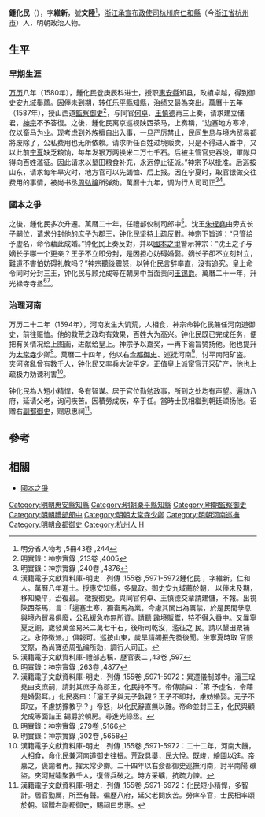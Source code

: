 {{明清人物信息框
| 姓名 = 鍾化民
| 原名 =
| 圖片名稱= 
| 圖片大小 =
| 圖片說明 = 
| 最高職務 = 巡撫河南都察院右僉都御史
| 國家 = 大明 
| 爵位 =
| 籍貫 = [[浙江承宣布政使司|浙江承宣布政使司]][[杭州府|杭州府]][[仁和縣|仁和縣]]
| 族裔 = 
| 旗籍 = 
| 字號 = 字維新，號文陸
| 諡號 =
| 出生日期 = 嘉靖十六年（1537年）
| 出生地點 =
| 逝世日期 = 萬曆二十五年（1597年）
| 逝世地點 =
| 墓葬 =
| 配偶 = 
| 親屬 = 
| 出身 =
* 萬曆八年庚辰科進士出身
| 經歷 =
| 著作 = 
*《讀易鈔》14卷
*《賑豫紀略》
}}
'''鍾化民'''（{{bd|1537年||1597年||Zhong}}），字'''維新'''，號'''文陸'''<ref>明分省人物考 ,5冊43卷 ,244</ref>，[[浙江承宣布政使司|浙江承宣布政使司]][[杭州府|杭州府]][[仁和縣|仁和縣]]（今[[浙江省|浙江省]][[杭州市|杭州市]]）人，明朝政治人物。

== 生平 ==
=== 早期生涯 ===
[[万历|万历]]八年（1580年），鍾化民登庚辰科进士，授职[[惠安縣|惠安縣]]知县，政績卓越，得到御史[[安九域|安九域]]舉薦。因俸未到期，转任[[乐平縣|乐平縣]][[知縣|知縣]]，治绩又最為突出。萬曆十五年（1587年），授山西道[[監察御史|監察御史]]<ref>明實錄：神宗實錄 ,213卷 ,4005</ref>，与同官[[何卓|何卓]]、[[王慎德|王慎德]]再三上奏，请求建立储君，[[明神宗|神宗]]不予答復。之後，鍾化民离京巡视陕西茶马，上奏稱，“边塞地方寒冷，仅以畜马为业。现考虑到外族擅自出入事，一旦严厉禁止，民间生息与境内贸易都將废除了，公私费用也无所依赖。请求听任百姓过境贩卖，只是不得进入番中，又以此前[[宁夏|宁夏]]缺乏粮饷，每年发银万两换米二万七千石。后被主管官吏吞没，軍隊只得向百姓滥征。因此请求以垦田粮食补充，永远停止征派。”神宗予以批准。后巡按山东，请求每年旱灾时，地方官可以先蠲恤、后上报。因在宁夏时，取官银做交往费用的事情，被尚书丞[[周弘禴|周弘禴]]所弹劾。萬曆十九年，调为行人司司正<ref>明實錄：神宗實錄 ,240卷 ,4876</ref><ref>漢籍電子文獻資料庫-明史．列傳 ,155卷 ,5971-5972鍾化民 ，字維新，仁和人。萬曆八年進士。授惠安知縣，多異政。御史安九域薦於朝， 以俸未及期，移知樂平，治復最。 徵授御史。與同官何卓、王慎德交章請建儲，不報。出視陝西茶馬，言：「邊塞土寒，獨畜馬為業。今慮其闌出為厲禁，於是民間孳息與境內貿易俱廢，公私緩急亦無所資。請聽 踰境販鬻，特不得入番中。又曩寧夏乏餉，歲發萬金易米二萬七千石，後所司乾沒，濫征之 民。請以墾田粟補之。永停徵派。」俱報可。巡按山東，歲旱請蠲振先發後聞。坐寧夏時取 官銀交際，為尚寶丞周弘禴所劾，調行人司正。</ref>。

=== 國本之爭 ===
之後，鍾化民多次升遷。萬曆二十年，任禮部仪制司郎中<ref>漢籍電子文獻資料庫-禮部志稿．歷官表二 ,43卷 ,597</ref>。沈王[[朱珵堯|朱珵堯]]由旁支长子嗣位，请求分封他的庶子为郡王，钟化民坚持上疏反對。神宗下旨道：“只管给予虚名，命令藉此成婚。”钟化民上奏反對，并以[[國本之爭|國本之爭]]警示神宗：“沈王之子与嫡长子哪一个更亲？王子不立即分封，是因担心妨碍婚娶。嫡长子卻不立刻封立，難道不害怕妨碍礼教吗？”神宗聽後震怒，以钟化民言辞率直，没有追究。皇上命令同时分封三王，钟化民与顾允成等在朝房中当面责问[[王锡爵|王锡爵]]。萬曆二十一年，升光禄寺寺丞<ref>明實錄：神宗實錄 ,263卷 ,4877</ref><ref>漢籍電子文獻資料庫-明史．列傳 ,155卷 ,5971-5972：累遷儀制郎中。瀋王珵堯由支庶嗣，請封其庶子為郡王，化民持不可。帝傳諭曰：「第 予虛名，令藉是婚娶耳。」化民奏曰：「瀋王子與元子孰親？王子不即封，慮妨婚娶。元子不即立，不慮妨豫教乎？」帝怒，以化民辭直無以難。帝命並封三王，化民與顧允成等面詰王 錫爵於朝房。尋進光祿丞。</ref>。

=== 治理河南 ===
万历二十二年（1594年），河南发生大饥荒，人相食，神宗命钟化民兼任河南道御史，前往赈恤。他的救荒之政均有效果，百姓大为高兴。钟化民既已完成任务，便把有关情况绘上图画，进献给皇上。神宗予以嘉奖，一再下谕旨赞扬他。他也提升为[[太常寺|太常寺]]少卿<ref>明實錄：神宗實錄 ,279卷 ,5166</ref>。萬曆二十四年，他以右[[佥都御史|佥都御史]]、巡抚河南<ref>明實錄：神宗實錄 ,302卷 ,5658</ref>，讨平南阳矿盗。夹河盗亂曾有數千人，钟化民又率兵大破平定。正值皇上派宦官开采矿产，他也上疏极力劝谏利害<ref>漢籍電子文獻資料庫-明史．列傳 ,155卷 ,5971-5972：二十二年，河南大饑，人相食，命化民兼河南道御史往振。荒政具舉，民大悅。既竣，繪圖以進。帝嘉之，褒諭者再。擢太常少卿。二十四年以右僉都御史巡撫河南，討平南陽 礦盜。夾河賊嘯聚數千人，復督兵破之。時方采礦，抗疏力諫。</ref>。

钟化民為人短小精悍，多有智谋。居于官位勤勉政事，所到之处均有声望。遍訪八府，延请父老，询问疾苦。因積勞成疾，卒于任。當時士民相繼到朝廷颂扬他。诏赠右[[副都御史|副都御史]]，赐忠惠祠<ref>漢籍電子文獻資料庫-明史．列傳 ,155卷 ,5971-5972：化民短小精悍，多智計。居官勤厲，所至有聲。徧歷八府，延父老問疾苦。勞瘁卒官，士民相率頌於朝。詔贈右副都御史，賜祠曰忠惠。</ref>。

==參考==
{{reflist|2}}

==相關==
*[[國本之爭|國本之爭]]

{{萬曆八年庚辰科殿試金榜}}
{{DEFAULTSORT:Zhong鍾}}
[[Category:明朝惠安縣知縣|Category:明朝惠安縣知縣]]
[[Category:明朝樂平縣知縣|Category:明朝樂平縣知縣]]
[[Category:明朝監察御史|Category:明朝監察御史]]
[[Category:明朝禮部郎中|Category:明朝禮部郎中]]
[[Category:明朝太常寺少卿|Category:明朝太常寺少卿]]
[[Category:明朝河南巡撫|Category:明朝河南巡撫]]
[[Category:明朝僉都御史|Category:明朝僉都御史]]
[[Category:杭州人|Category:杭州人]]
[[Category:鍾姓|H]]